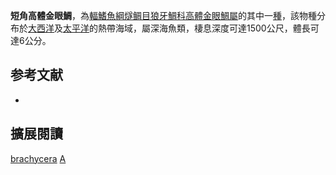 {{Speciesbox
| name = 短角高體金眼鯛
| image = 
| image_width = 250px
| status = NE
| status_system = IUCN3.1
| taxon = Anoplogaster brachycera
| authority = [[Kotlyar|Kotlyar]], 1986
| synonyms = 
}}
'''短角高體金眼鯛'''，為[[輻鰭魚綱|輻鰭魚綱]][[燧鲷目|燧鲷目]][[狼牙鯛科|狼牙鯛科]][[高體金眼鯛屬|高體金眼鯛屬]]的其中一[[種|種]]，該物種分布於[[大西洋|大西洋]]及[[太平洋|太平洋]]的熱帶海域，屬深海魚類，棲息深度可達1500公尺，體長可達6公分。

== 参考文献 ==
{{reflist}}
*{{FishBase_species|genusAnoplogaster|species=brachycera|year=2012|month=7}}

== 擴展閱讀 == 
{{refbegin}}
{{wikispecies-inline|Anoplogaster brachycera|短角高體金眼鯛}}
{{refend}}

{{魚類小作品}}
{{Taxonbar|from=Q1828261}}
[[Category:高體金眼鯛屬|brachycera]]
[[Category:1986年描述的魚類|A]]